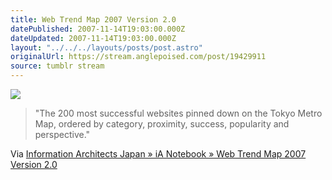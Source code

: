 ```yaml
---
title: Web Trend Map 2007 Version 2.0
datePublished: 2007-11-14T19:03:00.000Z
dateUpdated: 2007-11-14T19:03:00.000Z
layout: "../../../layouts/posts/post.astro"
originalUrl: https://stream.anglepoised.com/post/19429911
source: tumblr stream
---
```


![](/images/notes/web-trend-map-2007-version-2-0.gif)

> "The 200 most successful websites pinned down on the Tokyo Metro Map, ordered by category, proximity, success, popularity and perspective."

Via [Information Architects Japan » iA Notebook » Web Trend Map 2007 Version 2.0](http://www.informationarchitects.jp/ia-trendmap-2007v2)
